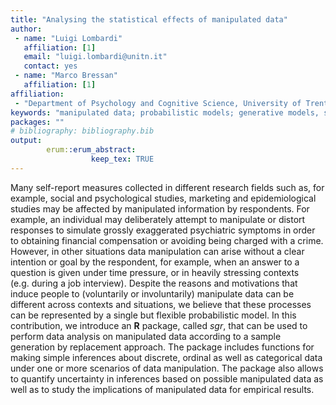 ---
title: "Analysing the statistical effects of manipulated data"
author:
 - name: "Luigi Lombardi"
   affiliation: [1]
   email: "luigi.lombardi@unitn.it"
   contact: yes
 - name: "Marco Bressan"
   affiliation: [1]
affiliation:
 - "Department of Psychology and Cognitive Science, University of Trento"
keywords: "manipulated data; probabilistic models; generative models, sample generation by replacement "
packages: ""
# bibliography: bibliography.bib
output:  
        erum::erum_abstract:
                  keep_tex: TRUE
---

Many self-report measures collected in different research fields such as, for example, social and psychological studies, marketing and epidemiological studies may be affected by manipulated information by respondents. For example, an individual may deliberately attempt to manipulate or distort responses to simulate grossly exaggerated psychiatric symptoms in order to obtaining financial compensation or avoiding being charged with a crime. However, in other situations data manipulation can arise without a clear intention or goal by the respondent, for example, when an answer to a question is given under time pressure, or in heavily stressing contexts (e.g. during a job interview). Despite the reasons and motivations that induce people to (voluntarily or involuntarily) manipulate data can be different across contexts and situations, we believe that these processes can be represented by a single but flexible probabilistic model. In this contribution, we introduce an **R** package, called *sgr*, that can be used to perform data analysis on manipulated data according to a sample generation by replacement approach. The package includes functions for making simple inferences about discrete, ordinal as well as categorical data under one or more scenarios of data manipulation. The package also allows to quantify uncertainty in inferences based on possible manipulated data as well as to study the implications of manipulated data for empirical results.
<!--  -->
<!--  -->
<!--  -->
